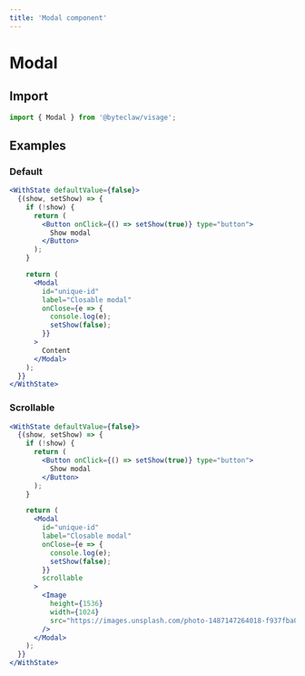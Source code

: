 ```yaml
---
title: 'Modal component'
---
```


# Modal

## Import

```js transpile=false
import { Modal } from '@byteclaw/visage';
```

## Examples

### Default

```jsx live=true
<WithState defaultValue={false}>
  {(show, setShow) => {
    if (!show) {
      return (
        <Button onClick={() => setShow(true)} type="button">
          Show modal
        </Button>
      );
    }

    return (
      <Modal
        id="unique-id"
        label="Closable modal"
        onClose={e => {
          console.log(e);
          setShow(false);
        }}
      >
        Content
      </Modal>
    );
  }}
</WithState>
```

### Scrollable

```jsx live=true
<WithState defaultValue={false}>
  {(show, setShow) => {
    if (!show) {
      return (
        <Button onClick={() => setShow(true)} type="button">
          Show modal
        </Button>
      );
    }

    return (
      <Modal
        id="unique-id"
        label="Closable modal"
        onClose={e => {
          console.log(e);
          setShow(false);
        }}
        scrollable
      >
        <Image
          height={1536}
          width={1024}
          src="https://images.unsplash.com/photo-1487147264018-f937fba0c817?ixlib=rb-1.2.1&ixid=eyJhcHBfaWQiOjEyMDd9&auto=format&fit=crop&w=1024&q=80"
        />
      </Modal>
    );
  }}
</WithState>
```
